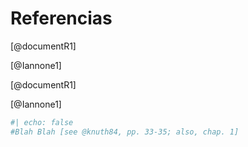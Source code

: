 # Referencias {.unnumbered}

::: {#refs}
[@documentR1]

[@Iannone1]
:::

[@documentR1]

[@Iannone1]

```r
#| echo: false
#Blah Blah [see @knuth84, pp. 33-35; also, chap. 1]
```
